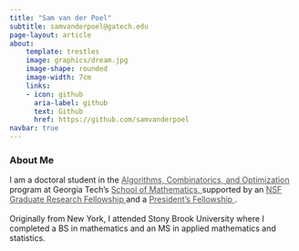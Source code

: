 ```yaml
---
title: "Sam van der Poel"
subtitle: samvanderpoel@gatech.edu
page-layout: article
about:
    template: trestles
    image: graphics/dream.jpg
    image-shape: rounded
    image-width: 7cm
    links:
    - icon: github
      aria-label: github
      text: Github
      href: https://github.com/samvanderpoel
navbar: true
---
```


<style type="text/css">
h1.title {
    text-align: center;
}
</style>

### About Me

<body>
I am a doctoral student in the
    <a target="_blank" href="https://aco.gatech.edu/" style="color: #505050">
        Algorithms, Combinatorics, and Optimization
    </a>
    program at Georgia Tech's
    <a target="_blank" href="https://math.gatech.edu/" style="color: #505050">
        School of Mathematics,
    </a>
    supported by an
    <a target="_blank" href="https://www.nsfgrfp.org/" style="color: #505050">
        NSF Graduate Research Fellowship
    </a>
    and a
    <a target="_blank" href="https://grad.gatech.edu/presidents-fellowships" style="color: #505050">
        President's Fellowship
    </a>
    . <br><br> Originally from New York, I attended Stony Brook University where I completed a BS in mathematics and an MS in applied mathematics and statistics.
</body>
